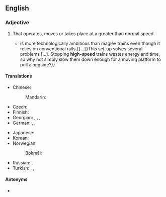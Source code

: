 {{also|highspeed}}

==English==

===Adjective===
{{en-adj|head=[[high]]-[[speed]]}}

# That operates, moves or takes place at a greater than normal speed.
#* {{quote-magazine|date=2013-06-01|volume=407|issue=8838
|page=13 (Technology Quarterly)|magazine={{w|The Economist}}
|title=[http://www.economist.com/news/technology-quarterly/21578516-transport-new-train-technologies-are-less-visible-and-spread-less-quickly Ideas coming down the track]
|passage=A “moving platform” scheme{{...}}is more technologically ambitious than maglev trains even though it relies on conventional rails.{{...}}This set-up solves several problems&nbsp;[&hellip;]. Stopping '''high-speed''' trains wastes energy and time, so why not simply slow them down enough for a moving platform to pull alongside?}}

====Translations====
{{trans-top|operates at greater than normal speed}}
* Chinese:
*: Mandarin: {{t+|cmn|高速|tr=gāosù|sc=Hani}}
* Czech: {{t+|cs|vysokorychlostní}}
* Finnish: {{t+|fi|nopea}}
* Georgian: , {{t|ka|მაღალსიჩქარიანი}} {{qualifier|internet connections or transport}}, {{t|ka|სწრაფმავალი}} {{qualifier|applies to transport only}}, {{t|ka|ჩქაროსნული}} {{qualifier|(applies to transport only}}
* German: {{t+|de|hochtourig}} {{qualifier|rotation}}, {{t|de|schnelllaufend}}, {{t|de|superschnell}}
{{trans-mid}}
* Japanese: {{t+|ja|高速|tr=こうそく, kōsoku|sc=Jpan}}
* Korean: {{t+|ko|고속|sc=Kore}}
* Norwegian:
*: Bokmål: {{t|nb|hurtiggående}}
* Russian: {{t+|ru|высо́коскоростно́й}}, {{t+|ru|скоростно́й}}
* Turkish: {{t|tr|yüksek devirli}} {{qualifier|rotation}}, {{t|tr|yüksek hızlı}}, {{t|tr|yüksek süratli}}
{{trans-bottom}}

====Antonyms====
* {{l|en|low-speed}}